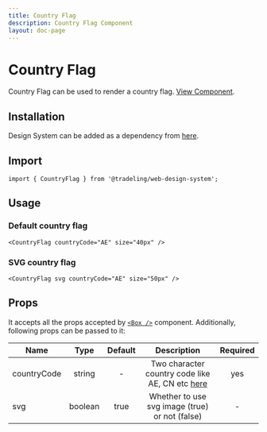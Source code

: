 ```yaml
---
title: Country Flag
description: Country Flag Component
layout: doc-page
---
```


# Country Flag

Country Flag can be used to render a country flag.
[View Component](https://design-system.tradelingdev.com/?path=/story/countryflag--basic).

## Installation

Design System can be added as a dependency from
[here](https://github.com/tradeling/web-design-system-sdk/releases).

## Import

```
import { CountryFlag } from '@tradeling/web-design-system';
```

## Usage

### Default country flag

```
<CountryFlag countryCode="AE" size="40px" />
```

### SVG country flag

```
<CountryFlag svg countryCode="AE" size="50px" />
```

## Props

It accepts all the props accepted by [`<Box />`](https://chakra-ui.com/box)
component. Additionally, following props can be passed to it:

| Name        |  Type   | Default |                                                                Description                                                                 | Required |
| ----------- | :-----: | :-----: | :----------------------------------------------------------------------------------------------------------------------------------------: | :------: |
| countryCode | string  |    -    | Two character country code like AE, CN etc [here](https://github.com/lukes/ISO-3166-Countries-with-Regional-Codes/blob/master/all/all.csv) |   yes    |
| svg         | boolean |  true   |                                               Whether to use svg image (true) or not (false)                                               |    -     |
